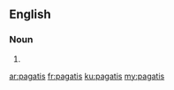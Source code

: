 ==English==

===Noun===
{{head|en|noun plural form}}

# {{plural of|pagati|lang=en}}

[[ar:pagatis]]
[[fr:pagatis]]
[[ku:pagatis]]
[[my:pagatis]]